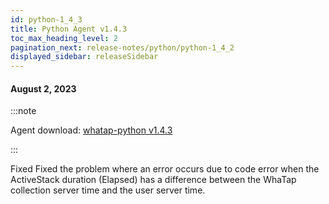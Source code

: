 ```yaml
---
id: python-1_4_3
title: Python Agent v1.4.3
toc_max_heading_level: 2
pagination_next: release-notes/python/python-1_4_2
displayed_sidebar: releaseSidebar
---
```


#### August 2, 2023

:::note

Agent download: [whatap-python v1.4.3](https://pypi.org/project/whatap-python/1.4.3/)

:::

<p><Status>Fixed</Status> Fixed the problem where an error occurs due to code error when the ActiveStack duration (Elapsed) has a difference between the WhaTap collection server time and the user server time.</p>
